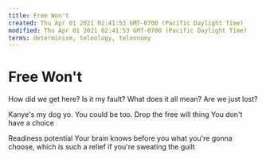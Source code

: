 ```yaml
---
title: Free Won't
created: Thu Apr 01 2021 02:41:53 GMT-0700 (Pacific Daylight Time)
modified: Thu Apr 01 2021 02:41:53 GMT-0700 (Pacific Daylight Time)
terms: determinism, teleology, teleonomy
---
```


# Free Won't

How did we get here?
Is it my fault?
What does it all mean?
Are we just lost?

Kanye's my dog yo.
You could be too.
Drop the free will thing
You don't have a choice

Readiness potential
Your brain knows before you what you're gonna choose, which is such a relief if you're sweating the guilt

